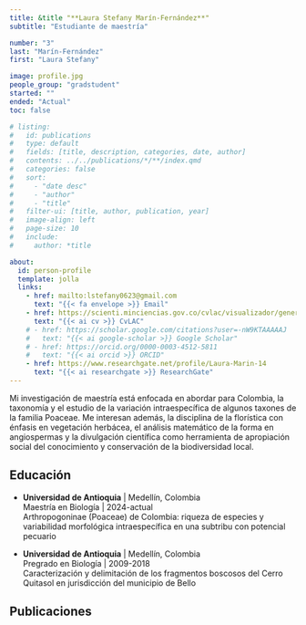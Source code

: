 ```yaml
---
title: &title "**Laura Stefany Marín-Fernández**"
subtitle: "Estudiante de maestría"

number: "3"
last: "Marín-Fernández" 
first: "Laura Stefany"

image: profile.jpg
people_group: "gradstudent"
started: ""
ended: "Actual"
toc: false

# listing: 
#   id: publications
#   type: default
#   fields: [title, description, categories, date, author]
#   contents: ../../publications/*/**/index.qmd
#   categories: false
#   sort:
#     - "date desc"
#     - "author"
#     - "title"
#   filter-ui: [title, author, publication, year]
#   image-align: left
#   page-size: 10
#   include:
#     author: *title

about:
  id: person-profile
  template: jolla
  links:
    - href: mailto:lstefany0623@gmail.com 
      text: "{{< fa envelope >}} Email"
    - href: https://scienti.minciencias.gov.co/cvlac/visualizador/generarCurriculoCv.do?cod_rh=0002033686
      text: "{{< ai cv >}} CvLAC"
    # - href: https://scholar.google.com/citations?user=-nW9KTAAAAAJ
    #   text: "{{< ai google-scholar >}} Google Scholar"
    # - href: https://orcid.org/0000-0003-4512-5811
    #   text: "{{< ai orcid >}} ORCID"
    - href: https://www.researchgate.net/profile/Laura-Marin-14
      text: "{{< ai researchgate >}} ResearchGate"
---
```


::: {#person-profile}
:::

Mi investigación de maestría está enfocada en abordar para Colombia, la taxonomía y el estudio de la variación intraespecífica de algunos taxones de la familia Poaceae. 
Me interesan además, la disciplina de la florística con énfasis en vegetación herbácea, el análisis matemático de la forma en angiospermas y la divulgación científica como herramienta de apropiación social del conocimiento y conservación de la biodiversidad local.

## Educación

-   **Universidad de Antioquia** \| Medellín, Colombia\
    Maestría en Biología \| 2024-actual\
    Arthropogoninae (Poaceae) de Colombia: riqueza de especies y variabilidad morfológica intraespecífica en una subtribu con potencial pecuario

-   **Universidad de Antioquia** \| Medellín, Colombia\
    Pregrado en Biología \| 2009-2018\
    Caracterización y delimitación de los fragmentos boscosos del Cerro Quitasol en jurisdicción del municipio de Bello

## Publicaciones

::: {#publications}
:::
